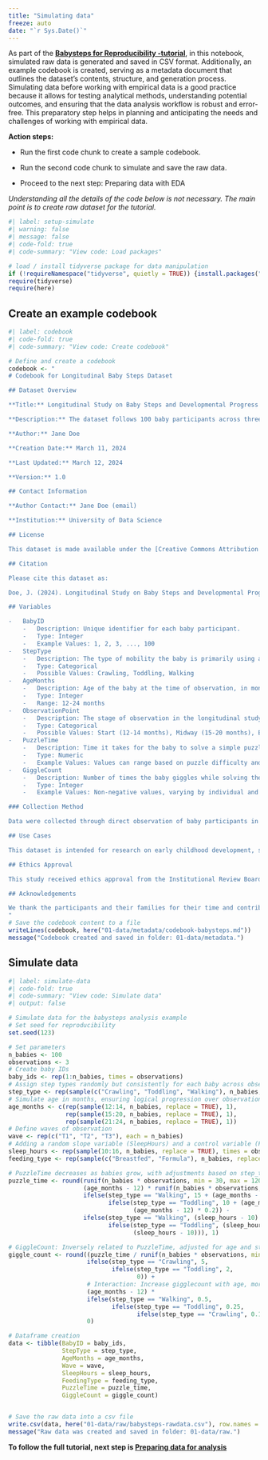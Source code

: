 ```yaml
---
title: "Simulating data"
freeze: auto
date: "`r Sys.Date()`"
---
```


As part of the **[Babysteps for Reproducibility -tutorial](../babysteps)**, in this notebook, simulated raw data is generated and saved in CSV format. Additionally, an example codebook is created, serving as a metadata document that outlines the dataset's contents, structure, and generation process. Simulating data before working with empirical data is a good practice because it allows for testing analytical methods, understanding potential outcomes, and ensuring that the data analysis workflow is robust and error-free. This preparatory step helps in planning and anticipating the needs and challenges of working with empirical data.

**Action steps:**

-   Run the first code chunk to create a sample codebook.

-   Run the second code chunk to simulate and save the raw data.

-   Proceed to the next step: Preparing data with EDA

*Understanding all the details of the code below is not necessary. 
The main point is to create raw dataset for the tutorial.*

```r
#| label: setup-simulate
#| warning: false
#| message: false
#| code-fold: true
#| code-summary: "View code: Load packages"

# load / install tidyverse package for data manipulation
if (!requireNamespace("tidyverse", quietly = TRUE)) {install.packages("tidyverse")}
require(tidyverse)
require(here)
```

## Create an example codebook

```r
#| label: codebook
#| code-fold: true
#| code-summary: "View code: Create codebook"

# Define and create a codebook
codebook <- "
# Codebook for Longitudinal Baby Steps Dataset

## Dataset Overview

**Title:** Longitudinal Study on Baby Steps and Developmental Progress

**Description:** The dataset follows 100 baby participants across three observation points to monitor how their mobility type (Crawling, Toddling, Walking) affects their ability to solve puzzles and their engagement with the task, as indicated by their giggle counts. The data has three three observation points for each baby. The data is simulated for planning a (fictional) study.

**Author:** Jane Doe

**Creation Date:** March 11, 2024

**Last Updated:** March 12, 2024

**Version:** 1.0

## Contact Information

**Author Contact:** Jane Doe (email)

**Institution:** University of Data Science

## License

This dataset is made available under the [Creative Commons Attribution 4.0 International License (CC BY 4.0)](https://creativecommons.org/licenses/by/4.0/). Users are free to share and adapt the material for any purpose, even commercially, under the following terms: appropriate credit must be given, a link to the license provided, and indication if changes were made.

## Citation

Please cite this dataset as:

Doe, J. (2024). Longitudinal Study on Baby Steps and Developmental Progress. University of Data Science. Version 1.0. [DOI or URL]

## Variables

-   BabyID
    -   Description: Unique identifier for each baby participant.
    -   Type: Integer
    -   Example Values: 1, 2, 3, ..., 100
-   StepType
    -   Description: The type of mobility the baby is primarily using at the time of observation.
    -   Type: Categorical
    -   Possible Values: Crawling, Toddling, Walking
-   AgeMonths
    -   Description: Age of the baby at the time of observation, in months.
    -   Type: Integer
    -   Range: 12-24 months
-   ObservationPoint
    -   Description: The stage of observation in the longitudinal study.
    -   Type: Categorical
    -   Possible Values: Start (12-14 months), Midway (15-20 months), End (21-24 months)
-   PuzzleTime
    -   Description: Time it takes for the baby to solve a simple puzzle, measured in seconds.
    -   Type: Numeric
    -   Example Values: Values can range based on puzzle difficulty and baby's skill level.
-   GiggleCount
    -   Description: Number of times the baby giggles while solving the puzzle. Used as a proxy for enjoyment or engagement.
    -   Type: Integer
    -   Example Values: Non-negative values, varying by individual and task.

### Collection Method

Data were collected through direct observation of baby participants in a controlled environment, ensuring that puzzle difficulty was consistent across observations.

## Use Cases

This dataset is intended for research on early childhood development, specifically examining the relationship between motor skills, problem-solving abilities, and engagement in activities.

## Ethics Approval

This study received ethics approval from the Institutional Review Board at the University of Data Science, approval number #12345.

## Acknowledgements

We thank the participants and their families for their time and contribution to this study. This research was supported by the Early Development Research Grant #67890.
"
# Save the codebook content to a file
writeLines(codebook, here("01-data/metadata/codebook-babysteps.md"))
message("Codebook created and saved in folder: 01-data/metadata.")
```

## Simulate data

```r
#| label: simulate-data
#| code-fold: true
#| code-summary: "View code: Simulate data"
#| output: false

# Simulate data for the babysteps analysis example
# Set seed for reproducibility
set.seed(123) 

# Set parameters
n_babies <- 100
observations <- 3
# Create baby IDs
baby_ids <- rep(1:n_babies, times = observations)
# Assign step types randomly but consistently for each baby across observations
step_type <- rep(sample(c("Crawling", "Toddling", "Walking"), n_babies, replace = TRUE), times = observations)
# Simulate age in months, ensuring logical progression over observations
age_months <- c(rep(sample(12:14, n_babies, replace = TRUE), 1),
                rep(sample(15:20, n_babies, replace = TRUE), 1),
                rep(sample(21:24, n_babies, replace = TRUE), 1))
# Define waves of observation
wave <- rep(c("T1", "T2", "T3"), each = n_babies)
# Adding a random slope variable (SleepHours) and a control variable (FeedingType)
sleep_hours <- rep(sample(10:16, n_babies, replace = TRUE), times = observations)
feeding_type <- rep(sample(c("Breastfed", "Formula"), n_babies, replace = TRUE), times = observations)

# PuzzleTime decreases as babies grow, with adjustments based on step_type, sleep_hours and feeding_type
puzzle_time <- round(runif(n_babies * observations, min = 30, max = 120) - 
                     (age_months - 12) * runif(n_babies * observations, min = 2, max = 4) - 
                     ifelse(step_type == "Walking", 15 + (age_months - 12) * 1,  
                            ifelse(step_type == "Toddling", 10 + (age_months - 12) * 0.5,  
                                   (age_months - 12) * 0.2)) -  
                     ifelse(step_type == "Walking", (sleep_hours - 10) * 2,  
                            ifelse(step_type == "Toddling", (sleep_hours - 10) * 1.5, 
                                   (sleep_hours - 10))), 1)

# GiggleCount: Inversely related to PuzzleTime, adjusted for age and step_type
giggle_count <- round((puzzle_time / runif(n_babies * observations, min = 2, max = 4)) +
                      ifelse(step_type == "Crawling", 5, 
                             ifelse(step_type == "Toddling", 2, 
                                    0)) +
                      # Interaction: Increase gigglecount with age, more so for advanced step types
                      (age_months - 12) * 
                      ifelse(step_type == "Walking", 0.5, 
                             ifelse(step_type == "Toddling", 0.25, 
                                    ifelse(step_type == "Crawling", 0.1, 0))),
                      0)

# Dataframe creation
data <- tibble(BabyID = baby_ids,
               StepType = step_type,
               AgeMonths = age_months,
               Wave = wave,
               SleepHours = sleep_hours,
               FeedingType = feeding_type,
               PuzzleTime = puzzle_time,
               GiggleCount = giggle_count)


# Save the raw data into a csv file
write.csv(data, here("01-data/raw/babysteps-rawdata.csv"), row.names = FALSE)
message("Raw data was created and saved in folder: 01-data/raw.")
```

**To follow the full tutorial, next step is [Preparing data for analysis](04-notebooks/01-prepare-data)**
